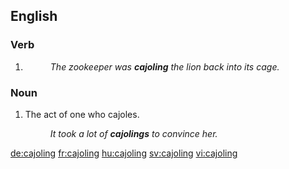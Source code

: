 ==English==

===Verb===
{{head|en}}

# {{present participle of|cajole}}
#: ''The zookeeper was '''cajoling''' the lion back into its cage.''

===Noun===
{{en-noun}}

# The act of one who cajoles.
#: ''It took a lot of '''cajolings''' to convince her.''

[[de:cajoling]]
[[fr:cajoling]]
[[hu:cajoling]]
[[sv:cajoling]]
[[vi:cajoling]]